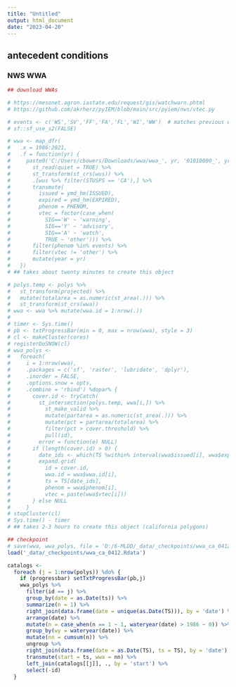 ```yaml
---
title: "Untitled"
output: html_document
date: "2023-04-20"
---
```


## antecedent conditions

### NWS WWA

```r
## download WWAs 

# https://mesonet.agron.iastate.edu/request/gis/watchwarn.phtml
# https://github.com/akrherz/pyIEM/blob/main/src/pyiem/nws/vtec.py

# events <- c('WS','SV','FF','FA','FL','WI','WW')  # matches previous work
# sf::sf_use_s2(FALSE)

# wwa <- map_dfr(
#   .x = 1986:2021,
#   .f = function(yr) {
#     paste0('C:/Users/cbowers/Downloads/wwa/wwa_', yr, '01010000_', yr, '12312359.shp') %>%
#       st_read(quiet = TRUE) %>%
#       st_transform(st_crs(wus)) %>%
#       .[wus %>% filter(STUSPS == 'CA'),] %>%
#       transmute(
#         issued = ymd_hm(ISSUED),
#         expired = ymd_hm(EXPIRED),
#         phenom = PHENOM,
#         vtec = factor(case_when(
#           SIG=='W' ~ 'warning',
#           SIG=='Y' ~ 'advisory',
#           SIG=='A' ~ 'watch',
#           TRUE ~ 'other'))) %>%
#       filter(phenom %in% events) %>%
#       filter(vtec != 'other') %>%
#       mutate(year = yr)
#   })
# ## takes about twenty minutes to create this object

```

```r
# polys.temp <- polys %>% 
#   st_transform(projected) %>% 
#   mutate(totalarea = as.numeric(st_area(.))) %>% 
#   st_transform(st_crs(wwa))
# wwa <- wwa %>% mutate(wwa.id = 1:nrow(.))
# 
# timer <- Sys.time()
# pb <- txtProgressBar(min = 0, max = nrow(wwa), style = 3)
# cl <- makeCluster(cores)
# registerDoSNOW(cl)
# wwa_polys <-
#   foreach(
#     i = 1:nrow(wwa),
#     .packages = c('sf', 'raster', 'lubridate', 'dplyr'),
#     .inorder = FALSE,
#     .options.snow = opts,
#     .combine = 'rbind') %dopar% {
#       cover.id <- tryCatch( 
#         st_intersection(polys.temp, wwa[i,]) %>% 
#           st_make_valid %>%
#           mutate(partarea = as.numeric(st_area(.))) %>% 
#           mutate(pct = partarea/totalarea) %>% 
#           filter(pct > cover.threshold) %>% 
#           pull(id),
#         error = function(e) NULL)
#       if (length(cover.id) > 0) {
#         date_ids <- which(TS %within% interval(wwa$issued[i], wwa$expired[i]))
#         expand.grid(
#           id = cover.id,
#           wwa.id = wwa$wwa.id[i],
#           ts = TS[date_ids],
#           phenom = wwa$phenom[i],
#           vtec = paste(wwa$vtec[i]))
#       } else NULL
#     }
# stopCluster(cl)
# Sys.time() - timer
# ## takes 2-3 hours to create this object (california polygons)

```

```r
## checkpoint
# save(wwa, wwa_polys, file = 'D:/6-MLDD/_data/_checkpoints/wwa_ca_0412.Rdata')
load('_data/_checkpoints/wwa_ca_0412.Rdata')

```

```r
catalogs <- 
  foreach (j = 1:nrow(polys)) %do% {
    if (progressbar) setTxtProgressBar(pb,j)
    wwa_polys %>% 
      filter(id == j) %>% 
      group_by(date = as.Date(ts)) %>% 
      summarize(n = 1) %>% 
      right_join(data.frame(date = unique(as.Date(TS))), by = 'date') %>% 
      arrange(date) %>%  
      mutate(n = case_when(n == 1 ~ 1, wateryear(date) > 1986 ~ 0)) %>% 
      group_by(wy = wateryear(date)) %>% 
      mutate(nn = cumsum(n)) %>% 
      ungroup %>% 
      right_join(data.frame(date = as.Date(TS), ts = TS), by = 'date') %>% 
      transmute(start = ts, wwa = nn) %>% 
      left_join(catalogs[[j]], ., by = 'start') %>% 
      select(-id)
  }

```

